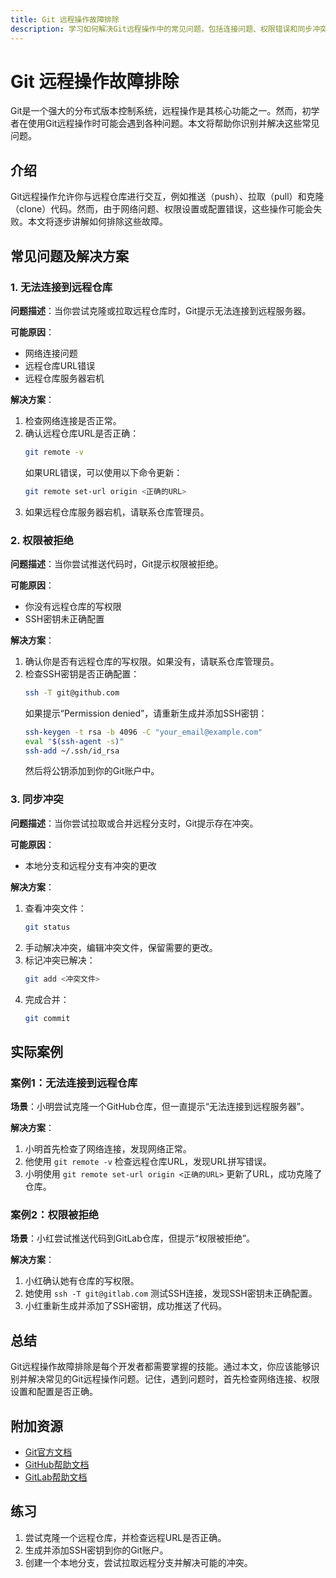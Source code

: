 ```yaml
---
title: Git 远程操作故障排除
description: 学习如何解决Git远程操作中的常见问题，包括连接问题、权限错误和同步冲突。
---
```


# Git 远程操作故障排除

Git是一个强大的分布式版本控制系统，远程操作是其核心功能之一。然而，初学者在使用Git远程操作时可能会遇到各种问题。本文将帮助你识别并解决这些常见问题。

## 介绍

Git远程操作允许你与远程仓库进行交互，例如推送（push）、拉取（pull）和克隆（clone）代码。然而，由于网络问题、权限设置或配置错误，这些操作可能会失败。本文将逐步讲解如何排除这些故障。

## 常见问题及解决方案

### 1. 无法连接到远程仓库

**问题描述**：当你尝试克隆或拉取远程仓库时，Git提示无法连接到远程服务器。

**可能原因**：
- 网络连接问题
- 远程仓库URL错误
- 远程仓库服务器宕机

**解决方案**：
1. 检查网络连接是否正常。
2. 确认远程仓库URL是否正确：
   ```bash
   git remote -v
   ```
   如果URL错误，可以使用以下命令更新：
   ```bash
   git remote set-url origin <正确的URL>
   ```
3. 如果远程仓库服务器宕机，请联系仓库管理员。

### 2. 权限被拒绝

**问题描述**：当你尝试推送代码时，Git提示权限被拒绝。

**可能原因**：
- 你没有远程仓库的写权限
- SSH密钥未正确配置

**解决方案**：
1. 确认你是否有远程仓库的写权限。如果没有，请联系仓库管理员。
2. 检查SSH密钥是否正确配置：
   ```bash
   ssh -T git@github.com
   ```
   如果提示“Permission denied”，请重新生成并添加SSH密钥：
   ```bash
   ssh-keygen -t rsa -b 4096 -C "your_email@example.com"
   eval "$(ssh-agent -s)"
   ssh-add ~/.ssh/id_rsa
   ```
   然后将公钥添加到你的Git账户中。

### 3. 同步冲突

**问题描述**：当你尝试拉取或合并远程分支时，Git提示存在冲突。

**可能原因**：
- 本地分支和远程分支有冲突的更改

**解决方案**：
1. 查看冲突文件：
   ```bash
   git status
   ```
2. 手动解决冲突，编辑冲突文件，保留需要的更改。
3. 标记冲突已解决：
   ```bash
   git add <冲突文件>
   ```
4. 完成合并：
   ```bash
   git commit
   ```

## 实际案例

### 案例1：无法连接到远程仓库

**场景**：小明尝试克隆一个GitHub仓库，但一直提示“无法连接到远程服务器”。

**解决方案**：
1. 小明首先检查了网络连接，发现网络正常。
2. 他使用 `git remote -v` 检查远程仓库URL，发现URL拼写错误。
3. 小明使用 `git remote set-url origin <正确的URL>` 更新了URL，成功克隆了仓库。

### 案例2：权限被拒绝

**场景**：小红尝试推送代码到GitLab仓库，但提示“权限被拒绝”。

**解决方案**：
1. 小红确认她有仓库的写权限。
2. 她使用 `ssh -T git@gitlab.com` 测试SSH连接，发现SSH密钥未正确配置。
3. 小红重新生成并添加了SSH密钥，成功推送了代码。

## 总结

Git远程操作故障排除是每个开发者都需要掌握的技能。通过本文，你应该能够识别并解决常见的Git远程操作问题。记住，遇到问题时，首先检查网络连接、权限设置和配置是否正确。

## 附加资源

- [Git官方文档](https://git-scm.com/doc)
- [GitHub帮助文档](https://docs.github.com/en)
- [GitLab帮助文档](https://docs.gitlab.com/ee/gitlab-basics/start-using-git.html)

## 练习

1. 尝试克隆一个远程仓库，并检查远程URL是否正确。
2. 生成并添加SSH密钥到你的Git账户。
3. 创建一个本地分支，尝试拉取远程分支并解决可能的冲突。

